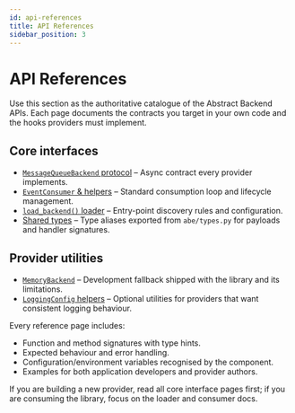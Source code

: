 ```yaml
---
id: api-references
title: API References
sidebar_position: 3
---
```


# API References

Use this section as the authoritative catalogue of the Abstract Backend APIs. Each page documents the contracts you target in your own code and the hooks providers must implement.

## Core interfaces

- [`MessageQueueBackend` protocol](./message-queue-backend.mdx) – Async contract every provider implements.
- [`EventConsumer` & helpers](./event-consumer.mdx) – Standard consumption loop and lifecycle management.
- [`load_backend()` loader](./loader.mdx) – Entry-point discovery rules and configuration.
- [Shared types](./types.mdx) – Type aliases exported from `abe/types.py` for payloads and handler signatures.

## Provider utilities

- [`MemoryBackend`](./memory-backend.mdx) – Development fallback shipped with the library and its limitations.
- [`LoggingConfig` helpers](./logging.mdx) – Optional utilities for providers that want consistent logging behaviour.

Every reference page includes:

- Function and method signatures with type hints.
- Expected behaviour and error handling.
- Configuration/environment variables recognised by the component.
- Examples for both application developers and provider authors.

If you are building a new provider, read all core interface pages first; if you are consuming the library, focus on the loader and consumer docs.
